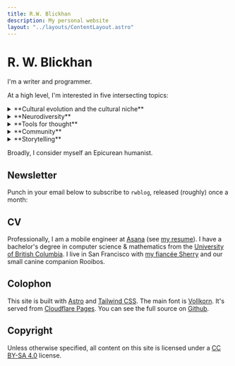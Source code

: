 ```yaml
---
title: R.W. Blickhan
description: My personal website
layout: "../layouts/ContentLayout.astro"
---
```


# R. W. Blickhan

I'm a writer and programmer.

At a high level, I'm interested in five intersecting topics:

<details>
    <summary>**Cultural evolution and the cultural niche**</summary>
    *The Secrets of Our Success* took my head off and screwed it on slightly different.
    As a result, I've been deeply impacted by cultural and biological anthropology.
    - How does culture broadly impact our day-to-day life? How does it impact our tool use, our relationships, our thought?
    - How do cultures differ across space and time? How does culture change over time and why?
    - How can we use knowledge of cultural evolution and socialization to our advantage?
</details>
<details>
    <summary>**Neurodiversity**</summary>
    I am bipolar and consider myself neurodivergent.
    - How does neurodivergence and mental illness affect my life and others' lives?
    - How have neurodiversity and neurodivergent individuals impacted history and culture?
    - How do we build tools and form practices to support neurodivergent individuals?
</details>
<details>
    <summary>**Tools for thought**</summary>
    I keep a [reading list](/misc/tools-for-thought-reading-recs) of my favorite writers working in this space.
    - How do we build more "bicycles for the mind"?
    - What are novel ways of interacting with our computers?
    - How do we make it easier to write clean, correct code?
</details>
<details>
    <summary>**Community**</summary>
    - How do we generate conviviality and "scenius"?
    - How do communities differ from markets?
    - How can we use Dunbar's number to our advantage?
</details>
<details>
    <summary>**Storytelling**</summary>
    - Why do we tell stories?
    - How do good stories "work"?
    - How do we intentionally practice storytelling?
</details>

Broadly, I consider myself an Epicurean humanist.

## Newsletter

Punch in your email below to subscribe to `rwblog`, released (roughly) once a month:


<Email />

## CV

Professionally, I am a mobile engineer at [Asana](https://asana.com/) (see [my resume](/resume.pdf)).
I have a bachelor's degree in computer science & mathematics from the [University of British Columbia](https://www.ubc.ca/).
I live in San Francisco with [my fiancée Sherry](http://sherryyuan.me) and our small canine companion Rooibos.

## Colophon

This site is built with [Astro](https://astro.build) and [Tailwind CSS](https://tailwindcss.com).
The main font is [Vollkorn](http://vollkorn-typeface.com).
It's served from [Cloudflare Pages](https://pages.cloudflare.com).
You can see the full source on [Github](https://github.com/rwblickhan/astro-rwblickhan.org).

## Copyright

Unless otherwise specified, all content on this site is licensed under a [CC BY-SA 4.0](https://creativecommons.org/licenses/by-sa/4.0/) license.
